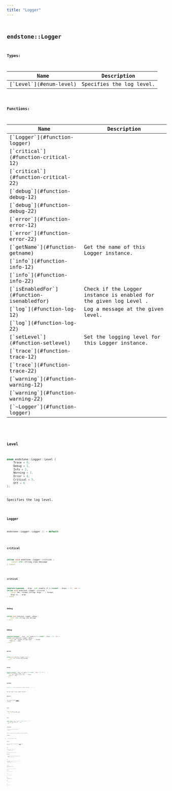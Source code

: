 ```yaml
---
title: "Logger"
---
```


## <code className="doc-symbol doc-symbol-class"/> endstone::Logger







**Types:**

<table>
<thead>
   <tr>
      <th>Name</th>
      <th>Description</th>
   </tr>
</thead>
<tbody>
<tr key="classendstone_1_1_logger_1a3dbfb0b3c4c4412231d66eb623b9f144">
    <td>[`Level`](#enum-level)</td>
    <td>Specifies the log level.</td>
</tr>
</tbody>
</table>









**Functions:**

<table>
<thead>
   <tr>
      <th>Name</th>
      <th>Description</th>
   </tr>
</thead>
<tbody>
<tr key="classendstone_1_1_logger_1af01bc59b42b754ba5b7ccb19838763da">
    <td>[`Logger`](#function-logger)</td>
    <td></td>
</tr>
<tr key="classendstone_1_1_logger_1a799b52643e31638b0e9ea99ba238dc96">
    <td>[`critical`](#function-critical-12)</td>
    <td></td>
</tr>
<tr key="classendstone_1_1_logger_1a25c768637a0f06c9fbdfc11454cc7c3c">
    <td>[`critical`](#function-critical-22)</td>
    <td></td>
</tr>
<tr key="classendstone_1_1_logger_1ac1666731787d092e739d07b2807929e2">
    <td>[`debug`](#function-debug-12)</td>
    <td></td>
</tr>
<tr key="classendstone_1_1_logger_1aa0310f46bc7bd059293f61551de8dfee">
    <td>[`debug`](#function-debug-22)</td>
    <td></td>
</tr>
<tr key="classendstone_1_1_logger_1a8537f43ecc79575866258125aa874394">
    <td>[`error`](#function-error-12)</td>
    <td></td>
</tr>
<tr key="classendstone_1_1_logger_1a60381ba750ad53b817e80acecfd7afac">
    <td>[`error`](#function-error-22)</td>
    <td></td>
</tr>
<tr key="classendstone_1_1_logger_1a129515baf5eca9a21431973581919acb">
    <td>[`getName`](#function-getname)</td>
    <td>Get the name of this Logger instance.</td>
</tr>
<tr key="classendstone_1_1_logger_1a1ec8137441e804605aab3bc15569ce92">
    <td>[`info`](#function-info-12)</td>
    <td></td>
</tr>
<tr key="classendstone_1_1_logger_1a703d225d19d4d328636283bfac36c09c">
    <td>[`info`](#function-info-22)</td>
    <td></td>
</tr>
<tr key="classendstone_1_1_logger_1a6985fcd498c81e1cf5c68bebd6f41df3">
    <td>[`isEnabledFor`](#function-isenabledfor)</td>
    <td>Check if the Logger instance is enabled for the given log Level .</td>
</tr>
<tr key="classendstone_1_1_logger_1a6e50e094bca4b5102bc61a41fe32195e">
    <td>[`log`](#function-log-12)</td>
    <td>Log a message at the given level.</td>
</tr>
<tr key="classendstone_1_1_logger_1a33cdaa9d51325eed160f1859284b6b31">
    <td>[`log`](#function-log-22)</td>
    <td></td>
</tr>
<tr key="classendstone_1_1_logger_1a310b9bd648301066760d387ca2fe7e2a">
    <td>[`setLevel`](#function-setlevel)</td>
    <td>Set the logging level for this Logger instance.</td>
</tr>
<tr key="classendstone_1_1_logger_1a1850152708633dc08fc18d605b19371e">
    <td>[`trace`](#function-trace-12)</td>
    <td></td>
</tr>
<tr key="classendstone_1_1_logger_1a4fb072ea887b7b9f8b423477568176bd">
    <td>[`trace`](#function-trace-22)</td>
    <td></td>
</tr>
<tr key="classendstone_1_1_logger_1a371caa58890632671d272beaffbd7bc6">
    <td>[`warning`](#function-warning-12)</td>
    <td></td>
</tr>
<tr key="classendstone_1_1_logger_1ae936f35dee496e1ea3a893cf6eac1bab">
    <td>[`warning`](#function-warning-22)</td>
    <td></td>
</tr>
<tr key="classendstone_1_1_logger_1a44faaf98cb5398fbb95d7a81228caa2f">
    <td>[`~Logger`](#function-logger)</td>
    <td></td>
</tr>
</tbody>
</table>

### <code className="doc-symbol doc-symbol-enum"/> Level

```cpp
enum endstone::Logger::Level {
    Trace = 0,
    Debug = 1,
    Info = 2,
    Warning = 3,
    Error = 4,
    Critical = 5,
    Off = 6
};
```

Specifies the log level.

### <code className="doc-symbol doc-symbol-function"/> Logger

```cpp
endstone::Logger::Logger () = default
```


### <code className="doc-symbol doc-symbol-function"/> critical

```cpp
inline void endstone::Logger::critical (
    const std::string_view message
) const
```


### <code className="doc-symbol doc-symbol-function"/> critical

```cpp
template<typename... Args, std::enable_if_t<(sizeof...(Args) > 0), int >>
inline void endstone::Logger::critical (
    const fmt::format_string< Args... > format,
    Args &&... args
) const
```


### <code className="doc-symbol doc-symbol-function"/> debug

```cpp
inline void endstone::Logger::debug (
    const std::string_view message
) const
```


### <code className="doc-symbol doc-symbol-function"/> debug

```cpp
template<typename... Args, std::enable_if_t<(sizeof...(Args) > 0), int >>
inline void endstone::Logger::debug (
    const fmt::format_string< Args... > format,
    Args &&... args
) const
```


### <code className="doc-symbol doc-symbol-function"/> error

```cpp
inline void endstone::Logger::error (
    const std::string_view message
) const
```


### <code className="doc-symbol doc-symbol-function"/> error

```cpp
template<typename... Args, std::enable_if_t<(sizeof...(Args) > 0), int >>
inline void endstone::Logger::error (
    const fmt::format_string< Args... > format,
    Args &&... args
) const
```


### <code className="doc-symbol doc-symbol-function"/> getName

```cpp
virtual std::string_view endstone::Logger::getName () const = 0
```

Get the name of this Logger instance.



**Returns:**

The name of this [**Logger**](classendstone_1_1_logger.md) instance. 





        
### <code className="doc-symbol doc-symbol-function"/> info

```cpp
inline void endstone::Logger::info (
    const std::string_view message
) const
```


### <code className="doc-symbol doc-symbol-function"/> info

```cpp
template<typename... Args, std::enable_if_t<(sizeof...(Args) > 0), int >>
inline void endstone::Logger::info (
    const fmt::format_string< Args... > format,
    Args &&... args
) const
```


### <code className="doc-symbol doc-symbol-function"/> isEnabledFor

```cpp
virtual bool endstone::Logger::isEnabledFor (
    Level level
) const = 0
```

Check if the Logger instance is enabled for the given log Level .



**Parameters:**


* `level` The log level to check 



**Returns:**

true if the logger is enabled for the [**Level**](classendstone_1_1_level.md), false otherwise. 





        
### <code className="doc-symbol doc-symbol-function"/> log

```cpp
virtual void endstone::Logger::log (
    Level level,
    std::string_view message
) const = 0
```

Log a message at the given level.



**Parameters:**


* `level` The level at which the message should be logged. 
* `message` The message to log. 




        
### <code className="doc-symbol doc-symbol-function"/> log

```cpp
template<typename... Args, std::enable_if_t<(sizeof...(Args) > 0), int >>
inline void endstone::Logger::log (
    Level level,
    const fmt::format_string< Args... > format,
    Args &&... args
) const
```


### <code className="doc-symbol doc-symbol-function"/> setLevel

```cpp
virtual void endstone::Logger::setLevel (
    Level level
) = 0
```

Set the logging level for this Logger instance.



**Parameters:**


* `level` The desired log level 




        
### <code className="doc-symbol doc-symbol-function"/> trace

```cpp
inline void endstone::Logger::trace (
    const std::string_view message
) const
```


### <code className="doc-symbol doc-symbol-function"/> trace

```cpp
template<typename... Args, std::enable_if_t<(sizeof...(Args) > 0), int >>
inline void endstone::Logger::trace (
    const fmt::format_string< Args... > format,
    Args &&... args
) const
```


### <code className="doc-symbol doc-symbol-function"/> warning

```cpp
inline void endstone::Logger::warning (
    const std::string_view message
) const
```


### <code className="doc-symbol doc-symbol-function"/> warning

```cpp
template<typename... Args, std::enable_if_t<(sizeof...(Args) > 0), int >>
inline void endstone::Logger::warning (
    const fmt::format_string< Args... > format,
    Args &&... args
) const
```


### <code className="doc-symbol doc-symbol-function"/> ~Logger

```cpp
virtual endstone::Logger::~Logger () = default
```

